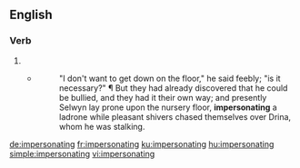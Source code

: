 ==English==

===Verb===
{{pedialite|Impersonator|impersonator}}

{{head|en|present participle}}

# {{present participle of|impersonate|lang=en|nocat=1}}
#* {{RQ:Chmbrs YngrSt|I}}
#*: "I don't want to get down on the floor," he said feebly; "is it necessary?" &para; But they had already discovered that he could be bullied, and they had it their own way; and presently Selwyn lay prone upon the nursery floor, '''impersonating''' a ladrone while pleasant shivers chased themselves over Drina, whom he was stalking.

[[de:impersonating]]
[[fr:impersonating]]
[[ku:impersonating]]
[[hu:impersonating]]
[[simple:impersonating]]
[[vi:impersonating]]